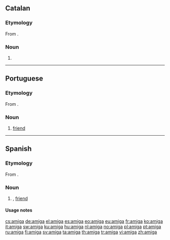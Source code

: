 {{also|Amiga}}
==Catalan==

===Etymology===
From {{etyl|la|ca}} {{term|amica|amīca|lang=la}}.

===Noun===
{{ca-noun|f|amigues}}

# {{feminine of|amic|lang=ca}}

----

==Portuguese==

===Etymology===
From {{etyl|la|pt}} {{term|amica|amīca|lang=la}}.

===Noun===
{{pt-noun|f|m=amigo}}

# [[friend]]

----

==Spanish==

===Etymology===
From {{etyl|la|es}} {{term|amica|amīca|lang=la}}.

===Noun===
{{es-noun|f|m=amigo}}

# {{feminine of|amigo|lang=es}}, [[friend]]

====Usage notes====
{{es-note-noun-mf|amigo}}

[[cs:amiga]]
[[de:amiga]]
[[el:amiga]]
[[es:amiga]]
[[eo:amiga]]
[[eu:amiga]]
[[fr:amiga]]
[[ko:amiga]]
[[it:amiga]]
[[sw:amiga]]
[[ku:amiga]]
[[hu:amiga]]
[[nl:amiga]]
[[no:amiga]]
[[pl:amiga]]
[[pt:amiga]]
[[ru:amiga]]
[[fi:amiga]]
[[sv:amiga]]
[[ta:amiga]]
[[th:amiga]]
[[tr:amiga]]
[[vi:amiga]]
[[zh:amiga]]